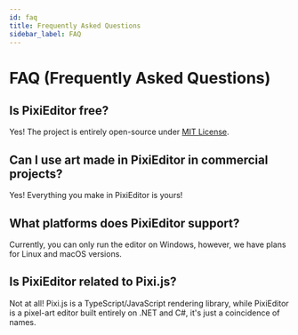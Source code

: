```yaml
---
id: faq
title: Frequently Asked Questions
sidebar_label: FAQ
---
```


# FAQ (Frequently Asked Questions)

## Is PixiEditor free?

Yes! The project is entirely open-source under [MIT License](https://github.com/PixiEditor/PixiEditor/blob/master/LICENSE).

## Can I use art made in PixiEditor in commercial projects?

Yes! Everything you make in PixiEditor is yours!

## What platforms does PixiEditor support?

Currently, you can only run the editor on Windows, however, we have plans for Linux and macOS versions.

## Is PixiEditor related to Pixi.js?

Not at all! Pixi.js is a TypeScript/JavaScript rendering library, while PixiEditor is a pixel-art editor built entirely on .NET and C#, it's just a coincidence of names.